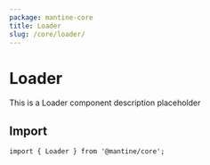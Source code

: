```yaml
---
package: mantine-core
title: Loader
slug: /core/loader/
---
```


# Loader

This is a Loader component description placeholder

<PageHeader
  source="mantine-core/src/Loader/Loader.tsx"
  docs="core/Loader.mdx"
  package="@mantine/core"
/>

## Import

```tsx
import { Loader } from '@mantine/core';
```

<PropsTable component="Loader" />
